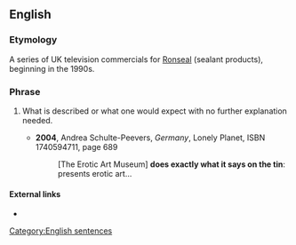 ==English==

===Etymology===
A series of UK television commercials for [[w:Ronseal|Ronseal]] (sealant products), beginning in the 1990s.

===Phrase===
{{infl|en|phrase|head=[[it]] [[does]] [[exactly]] [[what]] [[it]] [[says]] [[on]] [[the]] [[tin]]}}

# {{idiomatic|British}} What is described or what one would expect with no further explanation needed.
#* '''2004''', Andrea Schulte-Peevers, ''Germany'', Lonely Planet, ISBN 1740594711, page 689
#*: [The Erotic Art Museum] '''does exactly what it says on the tin''': presents erotic art...

====External links====
* {{pedialite|Does exactly what it says on the tin}}

[[Category:English sentences]]